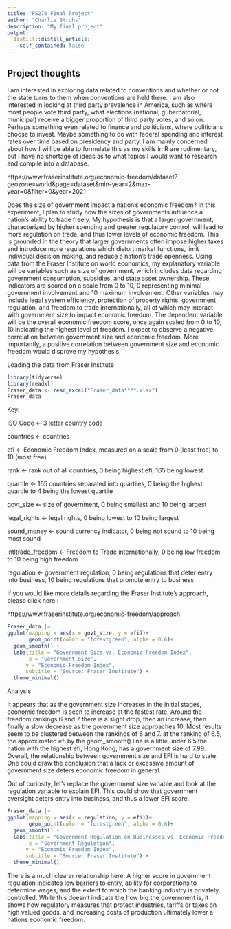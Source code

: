 ```yaml
---
title: "PS270 Final Project"
author: "Charlie Struhs"
description: "My final project"
output:
  distill::distill_article:
    self_contained: false
---
```





## Project thoughts

I am interested in exploring data related to conventions and whether or not the state turns to them when conventions are held there. I am also interested in looking at third party prevalence in America, such as where most people vote third party, what elections (national, gubernatorial, municipal) receive a bigger proportion of third party votes, and so on. Perhaps something even related to finance and politicians, where politicians choose to invest. Maybe something to do with federal spending and interest rates over time based on presidency and party. I am mainly concerned about how I will be able to formulate this as my skills in R are rudimentary, but I have no shortage of ideas as to what topics I would want to research and compile into a database.




https://www.fraserinstitute.org/economic-freedom/dataset?geozone=world&page=dataset&min-year=2&max-year=0&filter=0&year=2021

Does the size of government impact a nation's economic freedom? In this experiment, I plan to study how the sizes of governments influence a nation's ability to trade freely. My hypothesis is that a larger government, characterized by higher spending and greater regulatory control, will lead to more regulation on trade, and thus lower levels of economic freedom. This is grounded in the theory that larger governments often impose higher taxes and introduce more regulations which distort market functions, limit individual decision making, and reduce a nation's trade openness. Using data from the Fraser Institute on world economics, my explanatory variable will be variables such as size of government, which includes data regarding government consumption, subsidies, and state asset ownership. These indicators are scored on a scale from 0 to 10, 0 representing minimal government involvement and 10 maximum involvement. Other variables may include legal system efficiency, protection of property rights, government regulation, and freedom to trade internationally, all of which may interact with government size to impact economic freedom. The dependent variable will be the overall economic freedom score, once again scaled from 0 to 10, 10 indicating the highest level of freedom. I expect to observe a negative correlation between government size and economic freedom. More importantly, a positive correlation between government size and economic freedom would disprove my hypothesis. 


Loading the data from Fraser Institute

```r
library(tidyverse)
library(readxl)
Fraser_data <- read_excel("Fraser_data****.xlsx")
Fraser_data
```
Key:

ISO Code <- 3 letter country code

countries <- countries

efi <- Economic Freedom Index, measured on a scale from 0 (least free) to 10 (most free)

rank <- rank out of all countries, 0 being highest efi, 165 being lowest

quartile <- 165 countries separated into quartiles, 0 being the highest quartile to 4 being the lowest quartile

govt_size <- size of government, 0 being smallest and 10 being largest

legal_rights <- legal rights, 0 being lowest to 10 being largest

sound_money <- sound currency indicator, 0 being not sound to 10 being most sound

intltrade_freedom <- Freedom to Trade internationally, 0 being low freedom to 10 being high freedom

regulation <- government regulation, 0 being regulations that deter entry into business, 10 being regulations that promote entry to business

If you would like more details regarding the Fraser Institute's approach, please click here :

https://www.fraserinstitute.org/economic-freedom/approach


 
```r
Fraser_data |>
ggplot(mapping = aes(x = govt_size, y = efi))+
       geom_point(color = "forestgreen", alpha = 0.6)+
  geom_smooth() +
  labs(title = "Government Size vs. Economic Freedom Index",
       x = "Government Size", 
      y = "Economic Freedom Index",
      subtitle = "Source: Fraser Institute") +
  theme_minimal()

```
Analysis

It appears that as the government size increases in the initial stages, economic freedom is seen to increase at the fastest rate. Around the freedom rankings 6 and 7 there is a slight drop, then an increase, then finally a slow decrease as the government size approaches 10. Most results seem to be clustered between the rankings of 6 and 7. at the ranking of 6.5, the approximated efi by the geom_smooth() line is a little under 6.5.the nation with the highest efi, Hong Kong, has a government size of 7.99. Overall, the relationship between government size and EFI is hard to state. One could draw the conclusion that a lack or excessive amount of government size deters economic freedom in general. 

Out of curiosity, let's replace the government size variable and look at the regulation variable to explain EFI. This could show that government oversight deters entry into business, and thus a lower EFI score.

```r
Fraser_data |>
ggplot(mapping = aes(x = regulation, y = efi))+
       geom_point(color = "forestgreen", alpha = 0.6)+
  geom_smooth() +
  labs(title = "Government Regulation on Businesses vs. Economic Freedom Index",
       x = "Government Regulation", 
      y = "Economic Freedom Index",
      subtitle = "Source: Fraser Institute") +
  theme_minimal()

```
There is a much clearer relationship here. A higher score in government regulation indicates low barriers to entry, ability for corporations to determine wages, and the extent to which the banking industry is privately controlled. While this doesn't indicate the how big the government is, it shows how regulatory measures that protect industries, tariffs or taxes on high valued goods, and increasing costs of production ultimately lower a nations economic freedom. 
